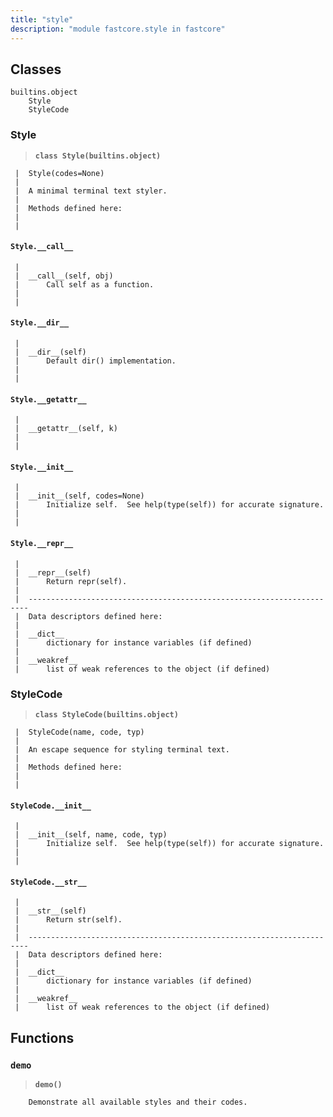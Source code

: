 ```yaml
---
title: "style"
description: "module fastcore.style in fastcore"
---
```


## Classes

    builtins.object
        Style
        StyleCode
    
    
### Style
    


```{=html}
<blockquote><strong><code>class Style(builtins.object)</code></strong></blockquote>
```


    
     |  Style(codes=None)
     |  
     |  A minimal terminal text styler.
     |  
     |  Methods defined here:
     |  
     |  
#### `Style.__call__`
     |  
     |  __call__(self, obj)
     |      Call self as a function.
     |  
     |  
#### `Style.__dir__`
     |  
     |  __dir__(self)
     |      Default dir() implementation.
     |  
     |  
#### `Style.__getattr__`
     |  
     |  __getattr__(self, k)
     |  
     |  
#### `Style.__init__`
     |  
     |  __init__(self, codes=None)
     |      Initialize self.  See help(type(self)) for accurate signature.
     |  
     |  
#### `Style.__repr__`
     |  
     |  __repr__(self)
     |      Return repr(self).
     |  
     |  ----------------------------------------------------------------------
     |  Data descriptors defined here:
     |  
     |  __dict__
     |      dictionary for instance variables (if defined)
     |  
     |  __weakref__
     |      list of weak references to the object (if defined)
    
### StyleCode
    


```{=html}
<blockquote><strong><code>class StyleCode(builtins.object)</code></strong></blockquote>
```


    
     |  StyleCode(name, code, typ)
     |  
     |  An escape sequence for styling terminal text.
     |  
     |  Methods defined here:
     |  
     |  
#### `StyleCode.__init__`
     |  
     |  __init__(self, name, code, typ)
     |      Initialize self.  See help(type(self)) for accurate signature.
     |  
     |  
#### `StyleCode.__str__`
     |  
     |  __str__(self)
     |      Return str(self).
     |  
     |  ----------------------------------------------------------------------
     |  Data descriptors defined here:
     |  
     |  __dict__
     |      dictionary for instance variables (if defined)
     |  
     |  __weakref__
     |      list of weak references to the object (if defined)

## Functions

    
### `demo`
    


```{=html}
<blockquote><strong><code>demo()</code></strong></blockquote>
```


    
        Demonstrate all available styles and their codes.

